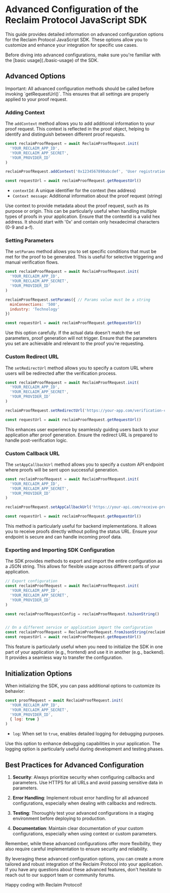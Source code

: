 
# Advanced Configuration of the Reclaim Protocol JavaScript SDK

This guide provides detailed information on advanced configuration options for the Reclaim Protocol JavaScript SDK. These options allow you to customize and enhance your integration for specific use cases.

<Callout type="info">
  Before diving into advanced configurations, make sure you're familiar with the [basic usage](./basic-usage) of the SDK.
</Callout>

## Advanced Options

<Callout type="warning">
  Important: All advanced configuration methods should be called before invoking `getRequestUrl()`. This ensures that all settings are properly applied to your proof request.
</Callout>

### Adding Context

The `addContext` method allows you to add additional information to your proof request. This context is reflected in the proof object, helping to identify and distinguish between different proof requests.

```javascript
const reclaimProofRequest = await ReclaimProofRequest.init(
  'YOUR_RECLAIM_APP_ID',
  'YOUR_RECLAIM_APP_SECRET',
  'YOUR_PROVIDER_ID'
)

reclaimProofRequest.addContext('0x1234567890abcdef', 'User registration proof')

const requestUrl = await reclaimProofRequest.getRequestUrl()
```

- `contextId`: A unique identifier for the context (hex address)
- `Context message`: Additional information about the proof request (string)

<Callout type="tip">
  Use context to provide metadata about the proof request, such as its purpose or origin. This can be particularly useful when handling multiple types of proofs in your application.
</Callout>

<Callout type="warning">
  Ensure that the contextId is a valid hex address. It should start with '0x' and contain only hexadecimal characters (0-9 and a-f).
</Callout>

### Setting Parameters

The `setParams` method allows you to set specific conditions that must be met for the proof to be generated. This is useful for selective triggering and manual verification flows.

```javascript
const reclaimProofRequest = await ReclaimProofRequest.init(
  'YOUR_RECLAIM_APP_ID',
  'YOUR_RECLAIM_APP_SECRET',
  'YOUR_PROVIDER_ID'
)

reclaimProofRequest.setParams({ // Params value must be a string
  minConnections: '500', 
  industry: 'Technology'
})

const requestUrl = await reclaimProofRequest.getRequestUrl()
```

<Callout type="warning">
  Use this option carefully. If the actual data doesn't match the set parameters, proof generation will not trigger. Ensure that the parameters you set are achievable and relevant to the proof you're requesting.
</Callout>

### Custom Redirect URL

The `setRedirectUrl` method allows you to specify a custom URL where users will be redirected after the verification process.

```javascript
const reclaimProofRequest = await ReclaimProofRequest.init(
  'YOUR_RECLAIM_APP_ID',
  'YOUR_RECLAIM_APP_SECRET',
  'YOUR_PROVIDER_ID'
)

reclaimProofRequest.setRedirectUrl('https://your-app.com/verification-complete')

const requestUrl = await reclaimProofRequest.getRequestUrl()
```

<Callout type="info">
  This enhances user experience by seamlessly guiding users back to your application after proof generation. Ensure the redirect URL is prepared to handle post-verification logic.
</Callout>

### Custom Callback URL

The `setAppCallbackUrl` method allows you to specify a custom API endpoint where proofs will be sent upon successful generation.

```javascript
const reclaimProofRequest = await ReclaimProofRequest.init(
  'YOUR_RECLAIM_APP_ID',
  'YOUR_RECLAIM_APP_SECRET',
  'YOUR_PROVIDER_ID'
)

reclaimProofRequest.setAppCallbackUrl('https://your-api.com/receive-proofs')

const requestUrl = await reclaimProofRequest.getRequestUrl()
```

<Callout type="info">
  This method is particularly useful for backend implementations. It allows you to receive proofs directly without polling the status URL. Ensure your endpoint is secure and can handle incoming proof data.
</Callout>

### Exporting and Importing SDK Configuration

The SDK provides methods to export and import the entire configuration as a JSON string. This allows for flexible usage across different parts of your application.

```javascript
// Export configuration
const reclaimProofRequest = await ReclaimProofRequest.init(
  'YOUR_RECLAIM_APP_ID',
  'YOUR_RECLAIM_APP_SECRET',
  'YOUR_PROVIDER_ID'
)

const reclaimProofRequestConfig = reclaimProofRequest.toJsonString()


// On a different service or application import the configuration
const reclaimProofRequest = ReclaimProofRequest.fromJsonString(reclaimProofRequestConfig)
const requestUrl = await reclaimProofRequest.getRequestUrl()
```

<Callout type="info">
  This feature is particularly useful when you need to initialize the SDK in one part of your application (e.g., frontend) and use it in another (e.g., backend). It provides a seamless way to transfer the configuration.
</Callout>

## Initialization Options

When initializing the SDK, you can pass additional options to customize its behavior:

```javascript
const proofRequest = await ReclaimProofRequest.init(
  'YOUR_RECLAIM_APP_ID',
  'YOUR_RECLAIM_APP_SECRET',
  'YOUR_PROVIDER_ID',
  { log: true }
)
```

- `log`: When set to `true`, enables detailed logging for debugging purposes.

<Callout type="tip">
  Use this option to enhance debugging capabilities in your application. The logging option is particularly useful during development and testing phases.
</Callout>

## Best Practices for Advanced Configuration

1. **Security**: Always prioritize security when configuring callbacks and parameters. Use HTTPS for all URLs and avoid passing sensitive data in parameters.

2. **Error Handling**: Implement robust error handling for all advanced configurations, especially when dealing with callbacks and redirects.

3. **Testing**: Thoroughly test your advanced configurations in a staging environment before deploying to production.

4. **Documentation**: Maintain clear documentation of your custom configurations, especially when using context or custom parameters.

<Callout type="info">
  Remember, while these advanced configurations offer more flexibility, they also require careful implementation to ensure security and reliability.
</Callout>

By leveraging these advanced configuration options, you can create a more tailored and robust integration of the Reclaim Protocol into your application. If you have any questions about these advanced features, don't hesitate to reach out to our support team or community forums.

Happy coding with Reclaim Protocol!


